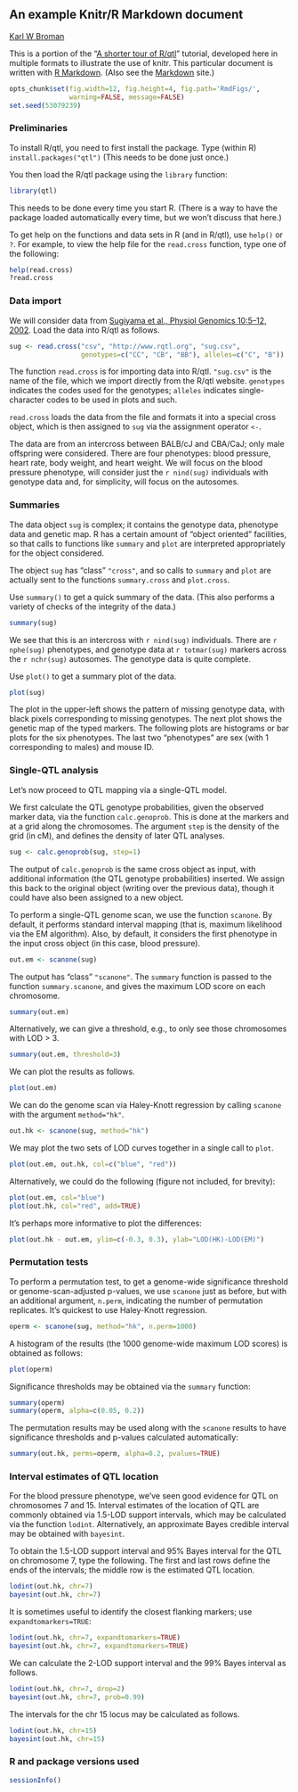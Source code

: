 <link href="http://kevinburke.bitbucket.org/markdowncss/markdown.css" rel="stylesheet"></link>
<link href="http://www.biostat.wisc.edu/~kbroman/markdown_modified.css" rel="stylesheet"></link>

## An example Knitr/R Markdown document

[Karl W Broman](http://www.biostat.wisc.edu/~kbroman)

This is a portion of the "[A shorter tour of R/qtl](http://www.rqtl.org/rqtltour2.pdf)"
tutorial, developed here in multiple formats to illustrate the use of knitr.
This particular document is written with [R Markdown](http://www.rstudio.com/ide/docs/r_markdown).
(Also see the [Markdown](http://daringfireball.net/projects/markdown/)
site.)

```r
opts_chunk$set(fig.width=12, fig.height=4, fig.path='RmdFigs/',
               warning=FALSE, message=FALSE)
set.seed(53079239)
```

### Preliminaries

To install R/qtl, you need to first install the package.
Type (within R) `install.packages("qtl")`
(This needs to be done just once.)

You then load the R/qtl package using the `library` function:

```r
library(qtl)
```

This needs to be done every time you start R. (There is a way to
have the package loaded automatically every time, but we won't discuss
that here.)

To get help on the functions and data sets in R
(and in R/qtl), use `help()` or `?`. For example, to view the help
file for the `read.cross` function, type one of the following:

```r
help(read.cross)
?read.cross
```

### Data import

We will consider data from [Sugiyama et al., Physiol Genomics 10:5&ndash;12,
2002](http://www.ncbi.nlm.nih.gov/pubmed/12118100). Load the data into R/qtl as follows.

```r
sug <- read.cross("csv", "http://www.rqtl.org", "sug.csv",
                  genotypes=c("CC", "CB", "BB"), alleles=c("C", "B"))
```


The function `read.cross` is for importing data into R/qtl.
`"sug.csv"` is the name of the file, which we import directly
from the R/qtl website.  `genotypes` indicates the codes used for
the genotypes; `alleles` indicates single-character codes to be
used in plots and such.

`read.cross` loads the data from the file and formats it into
a special cross object, which is then assigned to `sug` via the
assignment operator `<-`.

The
data are from an intercross between BALB/cJ and CBA/CaJ; only male
offspring were considered.  There are four phenotypes: blood pressure,
heart rate, body weight, and heart weight.  We will focus on the blood
pressure phenotype, will consider just the `r nind(sug)` individuals with
genotype data and, for simplicity, will focus on the autosomes.


### Summaries

The data object `sug` is complex; it contains the genotype
data, phenotype data and genetic map.  R has a certain amount of
"object oriented" facilities, so that calls to functions like
`summary` and `plot` are interpreted appropriately for the object
considered.  

The object `sug` has "class" `"cross"`, and so calls to
`summary` and `plot` are actually sent to the functions
`summary.cross` and `plot.cross`.

Use `summary()` to get a quick summary of the data.  (This also
performs a variety of checks of the integrity of the data.)

```r
summary(sug)
```

We see that this is an intercross with `r nind(sug)` individuals.
There are `r nphe(sug)` phenotypes, and genotype data at 
`r totmar(sug)` markers across the `r nchr(sug)` autosomes.  The genotype
data is quite complete.

Use `plot()` to get a summary plot of the data.

```r
plot(sug)
```

The plot in the upper-left shows the pattern of missing genotype data, with
black pixels corresponding to missing genotypes.  The next plot shows
the genetic map of the typed markers.  The following plots are
histograms or bar plots for the six phenotypes.  The last two
"phenotypes" are sex (with 1 corresponding to males) and mouse ID.


### Single-QTL analysis

Let's now proceed to QTL mapping via a single-QTL model.  

We first calculate the QTL genotype probabilities, given the
observed marker data, via the function `calc.genoprob`.  This is
done at the markers and at a grid along the chromosomes.  The argument
`step` is the density of the grid (in cM), and defines the
density of later QTL analyses.

```r
sug <- calc.genoprob(sug, step=1)
```

The output of `calc.genoprob` is the same cross object as input,
with additional information (the QTL genotype probabilities) inserted.  We
assign this back to the original object (writing over the previous
data), though it could have also been assigned to a new object.

To perform a single-QTL genome scan, we use the function `scanone`.
By default, it performs standard interval mapping (that is, maximum
likelihood via the EM algorithm).  Also, by default, it considers the
first phenotype in the input cross object (in this case, blood
pressure).

```r
out.em <- scanone(sug)
```

The output has "class" `"scanone"`.  The `summary`
function is passed to the function `summary.scanone`, and gives
the maximum LOD score on each chromosome.

```r
summary(out.em)
```

Alternatively, we can give a threshold, e.g., to only see those
chromosomes with LOD > 3.

```r
summary(out.em, threshold=3)
```

We can plot the results as follows.

```r
plot(out.em)
```

We can do the genome scan via Haley-Knott regression by calling
`scanone` with the argument `method="hk"`.  

```r
out.hk <- scanone(sug, method="hk")
```

We may plot the two sets of LOD curves together in a single call
to `plot`.

```r
plot(out.em, out.hk, col=c("blue", "red"))
```

Alternatively, we could do the following (figure not included, for brevity):

```r
plot(out.em, col="blue")
plot(out.hk, col="red", add=TRUE) 
```

It's perhaps more informative to plot the differences:

```r
plot(out.hk - out.em, ylim=c(-0.3, 0.3), ylab="LOD(HK)-LOD(EM)")
```
 
### Permutation tests

To perform a permutation test, to get a genome-wide significance
threshold or genome-scan-adjusted p-values, we use `scanone` just as
before, but with an additional argument, `n.perm`, indicating the
number of permutation replicates.  It's quickest to use Haley-Knott
regression.

```r
operm <- scanone(sug, method="hk", n.perm=1000)
```

A histogram of the results (the 1000 genome-wide maximum LOD
scores) is obtained as follows:

```r
plot(operm)
```

Significance thresholds may be obtained via the `summary`
function:

```r
summary(operm)
summary(operm, alpha=c(0.05, 0.2))
```

The permutation results may be used along with
the `scanone` results to have significance thresholds and
p-values calculated automatically:

```r
summary(out.hk, perms=operm, alpha=0.2, pvalues=TRUE)
```


### Interval estimates of QTL location

For the blood pressure phenotype, we've seen good evidence for QTL on
chromosomes 7 and 15.  Interval estimates of the location of QTL are
commonly obtained via 1.5-LOD support intervals, which may be
calculated via the function `lodint`.  Alternatively, an
approximate Bayes credible interval may be obtained with
`bayesint`.  

To obtain the 1.5-LOD support interval and 95% Bayes interval
for the QTL on chromosome 7, type the following.
The first and last rows define the ends of the intervals; the middle
row is the estimated QTL location.

```r
lodint(out.hk, chr=7)
bayesint(out.hk, chr=7)
```

It is sometimes useful to identify the closest flanking markers;
use `expandtomarkers=TRUE`:

```r
lodint(out.hk, chr=7, expandtomarkers=TRUE)
bayesint(out.hk, chr=7, expandtomarkers=TRUE)
```

We can calculate the 2-LOD support interval and the 99% Bayes
interval as follows.

```r
lodint(out.hk, chr=7, drop=2)
bayesint(out.hk, chr=7, prob=0.99)
```

The intervals for the chr 15 locus may be calculated as follows.

```r
lodint(out.hk, chr=15)
bayesint(out.hk, chr=15)
```


### R and package versions used

```r
sessionInfo()
```
